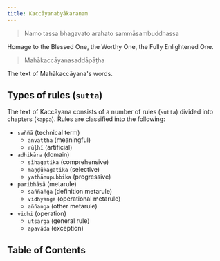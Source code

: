 ```yaml
---
title: Kaccāyanabyākaraṇaṃ
---
```



> Namo tassa bhagavato arahato sammāsambuddhassa

Homage to the Blessed One, the Worthy One, the Fully Enlightened One.

> Mahākaccāyanasaddāpāṭha

The text of Mahākaccāyana's words.

## Types of rules (`sutta`)

The text of Kaccāyana consists of a number of rules (`sutta`) divided into chapters (`kappa`). Rules are classified into the following:

* `saññā` (technical term)
  * `anvattha` (meaningful) <Badge text="anvattha" variant="note" />
  * `rūḷhī` (artificial)  <Badge text="rūḷhī" variant="note" />
* `adhikāra` (domain)
  * `sīhagatika` (comprehensive) <Badge text="sīhagatika" variant="caution" />
  * `maṇḍūkagatika` (selective) <Badge text="maṇḍūkagatika" variant="caution" />
  * `yathānupubbika` (progressive) <Badge text="yathānupubbika" variant="caution" />
* `paribhāsā` (metarule)
  * `saññaṅga` (definition metarule) <Badge text="saññaṅga" variant="tip" />
  * `vidhyaṅga` (operational metarule) <Badge text="vidhyaṅga" variant="tip" />
  * `aññaṅga` (other metarule) <Badge text="aññaṅga" variant="tip" />
* `vidhi` (operation)
  * `utsarga` (general rule) <Badge text="utsarga" variant="success" />
  * `apavāda` (exception) <Badge text="apavāda" variant="success" />

## Table of Contents

<LinkCard
  title="1. Sandhikappa (`sandhi` chapter)"
  href="1-sandhikappa"
  description="`sandhi` is derived from `saṃ` + `dhā` meaning “putting together” and is used to refer to the transformation that result from the joining together of two words (or two parts of a word) for the sake of euphony."
/>

<LinkCard
  title="2. Nāmakappa (Noun chapter)"
  href="2-namakappa"
  description='nāma` means "name" and in this text it is used to refer to "nouns". This chapter talks about the different types of nouns and how they are inflected to form words that are used in sentences.'
/>
